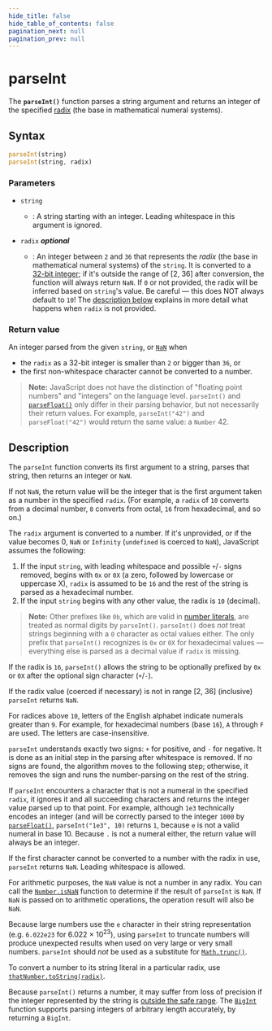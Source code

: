```yaml
---
hide_title: false
hide_table_of_contents: false
pagination_next: null
pagination_prev: null
---
```

# parseInt

The **`parseInt()`** function parses a string argument and returns an integer of the specified [radix](https://en.wikipedia.org/wiki/Radix) (the base in mathematical numeral systems).



## Syntax

```js
parseInt(string)
parseInt(string, radix)
```

### Parameters

- `string`
  - : A string starting with an integer. Leading whitespace in this argument is ignored.
- `radix` _**optional**_

  - : An integer between `2` and `36` that represents the _radix_ (the base in mathematical numeral systems) of the `string`. It is converted to a [32-bit integer](https://developer.mozilla.org/docs/Web/JavaScript/Reference/Global_Objects/Number#fixed-width_number_conversion); if it's outside the range of \[2, 36] after conversion, the function will always return `NaN`. If `0` or not provided, the radix will be inferred based on `string`'s value. Be careful — this does NOT always default to `10`! The [description below](#description) explains in more detail what happens when `radix` is not provided.

### Return value

An integer parsed from the given `string`, or [`NaN`](./NaN.md) when

- the `radix` as a 32-bit integer is smaller than `2` or bigger than `36`, or
- the first non-whitespace character cannot be converted to a number.

> **Note:** JavaScript does not have the distinction of "floating point numbers" and "integers" on the language level. `parseInt()` and [`parseFloat()`](./parseFloat.md) only differ in their parsing behavior, but not necessarily their return values. For example, `parseInt("42")` and `parseFloat("42")` would return the same value: a `Number` 42.

## Description

The `parseInt` function converts its first argument to a string, parses that string, then returns an integer or `NaN`.

If not `NaN`, the return value will be the integer that is the first argument taken as a number in the specified `radix`. (For example, a `radix` of `10` converts from a decimal number, `8` converts from octal, `16` from hexadecimal, and so on.)

The `radix` argument is converted to a number. If it's unprovided, or if the value becomes 0, `NaN` or `Infinity` (`undefined` is coerced to `NaN`), JavaScript assumes the following:

1. If the input `string`, with leading whitespace and possible `+`/`-` signs removed, begins with `0x` or `0X` (a zero, followed by lowercase or uppercase X), `radix` is assumed to be `16` and the rest of the string is parsed as a hexadecimal number.
2. If the input `string` begins with any other value, the radix is `10` (decimal).

> **Note:** Other prefixes like `0b`, which are valid in [number literals](https://developer.mozilla.org/docs/Web/JavaScript/Reference/Lexical_grammar#binary), are treated as normal digits by `parseInt()`. `parseInt()` does _not_ treat strings beginning with a `0` character as octal values either. The only prefix that `parseInt()` recognizes is `0x` or `0X` for hexadecimal values — everything else is parsed as a decimal value if `radix` is missing.

If the radix is `16`, `parseInt()` allows the string to be optionally prefixed by `0x` or `0X` after the optional sign character (`+`/`-`).

If the radix value (coerced if necessary) is not in range \[2, 36] (inclusive) `parseInt` returns `NaN`.

For radices above `10`, letters of the English alphabet indicate numerals greater than `9`. For example, for hexadecimal numbers (base `16`), `A` through `F` are used. The letters are case-insensitive.

`parseInt` understands exactly two signs: `+` for positive, and `-` for negative. It is done as an initial step in the parsing after whitespace is removed. If no signs are found, the algorithm moves to the following step; otherwise, it removes the sign and runs the number-parsing on the rest of the string.

If `parseInt` encounters a character that is not a numeral in the specified `radix`, it ignores it and all succeeding characters and returns the integer value parsed up to that point. For example, although `1e3` technically encodes an integer (and will be correctly parsed to the integer `1000` by [`parseFloat()`](./parseFloat.md), `parseInt("1e3", 10)` returns `1`, because `e` is not a valid numeral in base 10. Because `.` is not a numeral either, the return value will always be an integer.

If the first character cannot be converted to a number with the radix in use, `parseInt` returns `NaN`. Leading whitespace is allowed.

For arithmetic purposes, the `NaN` value is not a number in any radix. You can call the [`Number.isNaN`](./Number/isNaN.md) function to determine if the result of `parseInt` is `NaN`. If `NaN` is passed on to arithmetic operations, the operation result will also be `NaN`.

Because large numbers use the `e` character in their string representation (e.g. `6.022e23` for 6.022 × 10<sup>23</sup>), using `parseInt` to truncate numbers will produce unexpected results when used on very large or very small numbers. `parseInt` should _not_ be used as a substitute for [`Math.trunc()`](./Math/trunc.md).

To convert a number to its string literal in a particular radix, use [`thatNumber.toString(radix)`](./Number/prototype/toString.md).

Because `parseInt()` returns a number, it may suffer from loss of precision if the integer represented by the string is [outside the safe range](./Number/isSafeInteger.md). The [`BigInt`](./BigInt/BigInt.md) function supports parsing integers of arbitrary length accurately, by returning a `BigInt`.
